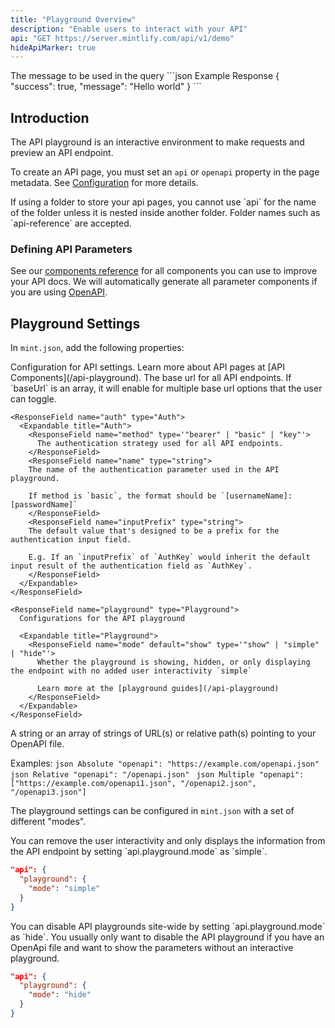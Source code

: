 ```yaml
---
title: "Playground Overview"
description: "Enable users to interact with your API"
api: "GET https://server.mintlify.com/api/v1/demo"
hideApiMarker: true
---
```


<ParamField query="message" type="string" required>
  The message to be used in the query
</ParamField>

<ResponseExample>
  ```json Example Response
  {
    "success": true,
    "message": "Hello world"
  }
  ```
</ResponseExample>

## Introduction

The API playground is an interactive environment to make requests and preview an API endpoint.

To create an API page, you must set an `api` or `openapi` property in the page metadata. See [Configuration](/api-playground/configuration) for more details.

<Warning>
  If using a folder to store your api pages, you cannot use `api` for the name
  of the folder unless it is nested inside another folder. Folder names such as
  `api-reference` are accepted.
</Warning>

### Defining API Parameters

See our [components reference](/api-playground/components/api) for all components you can use to improve your API docs. We will automatically generate all parameter components if you are using [OpenAPI](/api-playground/openapi).

## Playground Settings

In `mint.json`, add the following properties:

<ResponseField name="api" type="API">
  Configuration for API settings. Learn more about API pages at [API Components](/api-playground).
  <Expandable title="API">
    <ResponseField name="baseUrl" type="string">
      The base url for all API endpoints. If `baseUrl` is an array, it will enable for multiple base url
      options that the user can toggle.
    </ResponseField>

    <ResponseField name="auth" type="Auth">
      <Expandable title="Auth">
        <ResponseField name="method" type='"bearer" | "basic" | "key"'>
          The authentication strategy used for all API endpoints.
        </ResponseField>
        <ResponseField name="name" type="string">
        The name of the authentication parameter used in the API playground.

        If method is `basic`, the format should be `[usernameName]:[passwordName]`
        </ResponseField>
        <ResponseField name="inputPrefix" type="string">
        The default value that's designed to be a prefix for the authentication input field.

        E.g. If an `inputPrefix` of `AuthKey` would inherit the default input result of the authentication field as `AuthKey`.
        </ResponseField>
      </Expandable>
    </ResponseField>

    <ResponseField name="playground" type="Playground">
      Configurations for the API playground

      <Expandable title="Playground">
        <ResponseField name="mode" default="show" type='"show" | "simple" | "hide"'>
          Whether the playground is showing, hidden, or only displaying the endpoint with no added user interactivity `simple`

          Learn more at the [playground guides](/api-playground)
        </ResponseField>
      </Expandable>
    </ResponseField>

  </Expandable>
</ResponseField>

<ResponseField name="openapi" type="string | string[]">
  A string or an array of strings of URL(s) or relative path(s) pointing to your
  OpenAPI file.
  
  Examples:
  <CodeGroup>
    ```json Absolute
    "openapi": "https://example.com/openapi.json"
    ```
    ```json Relative
    "openapi": "/openapi.json"
    ```
    ```json Multiple
    "openapi": ["https://example.com/openapi1.json", "/openapi2.json", "/openapi3.json"]
    ```
  </CodeGroup>

</ResponseField>

The playground settings can be configured in `mint.json` with a set of different "modes".

<AccordionGroup>
<Accordion title="Simple Playgrounds">
  You can remove the user interactivity and only displays the information from the API endpoint by setting `api.playground.mode` as `simple`.

```json mint.json
"api": {
  "playground": {
    "mode": "simple"
  }
}
```

</Accordion>

<Accordion title="Hide API Playgrounds">
  You can disable API playgrounds site-wide by setting `api.playground.mode` as `hide`. You usually only want to disable the API playground if you have an OpenApi file and want to show the parameters without an interactive playground.

```json mint.json
"api": {
  "playground": {
    "mode": "hide"
  }
}
```

</Accordion>
</AccordionGroup>
